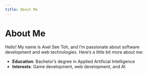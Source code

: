```yaml
---
title: About Me
---
```


# About Me

Hello! My name is Axel See Toh, and I'm passionate about software development and web technologies. Here's a little bit more about me:

- **Education**: Bachelor’s degree in Applied Artificial Intelligence
- **Interests**: Game development, web development, and AI
